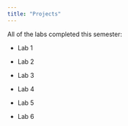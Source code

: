 ```yaml
---
title: "Projects"
---
```


All of the labs completed this semester:

-   Lab 1

-   Lab 2

-   Lab 3

-   Lab 4   

-   Lab 5

-   Lab 6